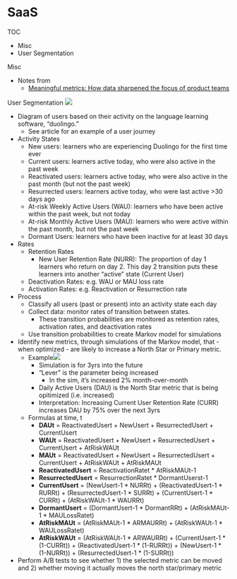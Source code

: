 # SaaS

TOC

-   Misc
-   User Segmentation

Misc

-   Notes from
    -   [Meaningful metrics: How data sharpened the focus of product teams](https://blog.duolingo.com/growth-model-duolingo/)

User Segmentation ![](./_resources/SaaS.resources/image.png)

-   Diagram of users based on their activity on the language learning software, "duolingo."
    -   See article for an example of a user journey
-   Activity States
    -   New users: learners who are experiencing Duolingo for the first time ever
    -   Current users: learners active today, who were also active in the past week
    -   Reactivated users: learners active today, who were also active in the past month (but not the past week)
    -   Resurrected users: learners active today, who were last active \>30 days ago
    -   At-risk Weekly Active Users (WAU): learners who have been active within the past week, but not today
    -   At-risk Monthly Active Users (MAU): learners who were active within the past month, but not the past week
    -   Dormant Users: learners who have been inactive for at least 30 days
-   Rates
    -   Retention Rates
        -   New User Retention Rate (NURR): The proportion of day 1 learners who return on day 2. This day 2 transition puts these learners into another "active" state (Current User)
    -   Deactivation Rates: e.g. WAU or MAU loss rate
    -   Activation Rates: e.g. Reactivation or Resurrection rate
-   Process
    -   Classify all users (past or present) into an activity state each day
    -   Collect data: monitor rates of transition between states.
        -   These transition probabilities are monitored as retention rates, activation rates, and deactivation rates
    -   Use transition probabilities to create Markov model for simulations
-   Identify new metrics, through simulations of the Markov model, that - when optimized - are likely to increase a North Star or Primary metric.
    -   Example![](./_resources/SaaS.resources/image.1.png)
        -   Simulation is for 3yrs into the future
        -   "Lever" is the parameter being increased
            -   In the sim, it's increased 2% month-over-month
        -   Daily Active Users (DAU) is the North Star metric that is being opitimized (i.e. increased)
        -   Interpretation: Increasing Current User Retention Rate (CURR) increases DAU by 75% over the next 3yrs
    -   Formulas at time, t
        -   **DAUt** = ReactivatedUsert + NewUsert + ResurrectedUsert + CurrentUsert
        -   **WAUt** = ReactivatedUsert + NewUsert + ResurrectedUsert + CurrentUsert + AtRiskWAUt
        -   **MAUt** = ReactivatedUsert + NewUsert + ResurrectedUsert + CurrentUsert + AtRiskWAUt + AtRiskMAUt
        -   **ReactivatedUsert** = ReactivationRatet \* AtRiskMAUt-1
        -   **ResurrectedUsert** = ResurrectionRatet \* DormantUserst-1
        -   **CurrentUsert** = (NewUsert-1 \* NURRt) + (ReactivatedUsert-1 \* RURRt) + (ResurrectedUsert-1 \* SURRt) + (CurrentUsert-1 \* CURRt) + (AtRiskWAUt-1 \* WAURRt)
        -   **DormantUsert** = (DormantUsert-1 \* DormantRRt) + (AtRiskMAUt-1 \* MAULossRatet)
        -   **AtRiskMAUt** = (AtRiskMAUt-1 \* ARMAURRt) + (AtRiskWAUt-1 \* WAULossRatet)
        -   **AtRiskWAUt** = (AtRiskWAUt-1 \* ARWAURRt) + (CurrentUsert-1 \* (1-CURRt)) + (ReactivatedUsert-1 \* (1-RURRt)) + (NewUsert-1 \* (1-NURRt)) + (ResurrectedUsert-1 \* (1-SURRt))
-   Perform A/B tests to see whether 1) the selected metric can be moved and 2) whether moving it actually moves the north star/primary metric
